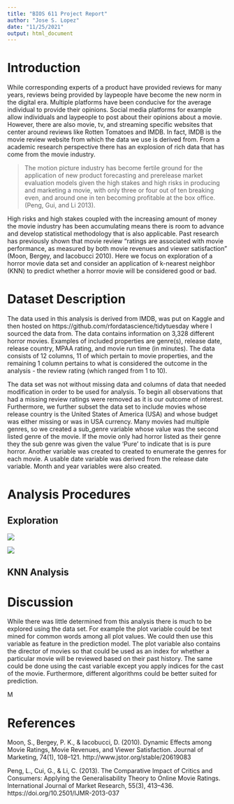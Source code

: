 ---
title: "BIOS 611 Project Report"
author: "Jose S. Lopez"
date: "11/25/2021"
output: html_document
---

# Introduction

While corresponding experts of a product have provided reviews for many years, reviews being provided by laypeople have become the new norm in the digital era. Multiple platforms have been conducive for the average individual to provide their opinions. Social media platforms for example allow individuals and laypeople to post about their opinions about a movie. However, there are also movie, tv, and streaming specific websites that center around reviews like Rotten Tomatoes and IMDB. In fact, IMDB is the movie review website from which the data we use is derived from. From a academic research perspective there has an explosion of rich data that has come from the movie industry.

> The motion picture industry has become fertile ground for the application of new product forecasting and prerelease market evaluation models given the high stakes and high risks in producing and marketing a movie, with only three or four out of ten breaking even, and around one in ten becoming profitable at the box office. (Peng, Gui, and Li 2013).

High risks and high stakes coupled with the increasing amount of money the movie industry has been accumulating means there is room to advance and develop statistical methodology that is also applicable. Past research has previously shown that movie review "ratings are associated with movie performance, as measured by both movie revenues and viewer satisfaction" (Moon, Bergey, and Iacobucci 2010). Here we focus on exploration of a horror movie data set and consider an application of k-nearest neighbor (KNN) to predict whether a horror movie will be considered good or bad.

# Dataset Description

The data used in this analysis is derived from IMDB, was put on Kaggle and then hosted on https://github.com/rfordatascience/tidytuesday where I sourced the data from. The data contains information on 3,328 different horror movies. Examples of included properties are genre(s), release date, release country, MPAA rating, and movie run time (in minutes). The data consists of 12 columns, 11 of which pertain to movie properties, and the remaining 1 column pertains to what is considered the outcome in the analysis - the review rating (which ranged from 1 to 10).

The data set was not without missing data and columns of data that needed modification in order to be used for analysis. To begin all observations that had a missing review ratings were removed as it is our outcome of interest. Furthermore, we further subset the data set to include movies whose release country is the United States of America (USA) and whose budget was either missing or was in USA currency. Many movies had multiple genres, so we created a sub_genre variable whose value was the second listed genre of the movie. If the movie only had horror listed as their genre they the sub genre was given the value 'Pure' to indicate that is is pure horror. Another variable was created to created to enumerate the genres for each movie. A usable date variable was derived from the release date variable. Month and year variables were also created.

# Analysis Procedures

## Exploration

![](figures/table_1.png)

![](figures/table_2.png)


## KNN Analysis

# Discussion

While there was little determined from this analysis there is much to be explored using the data set. For example the plot variable could be text mined for common words among all plot values. We could then use this variable as feature in the prediction model. The plot variable also contains the director of movies so that could be used as an index for whether a particular movie will be reviewed based on their past history. The same could be done using the cast variable except you apply indices for the cast of the movie. Furthermore, different algorithms could be better suited for prediction.

M

# References

Moon, S., Bergey, P. K., & Iacobucci, D. (2010). Dynamic Effects among Movie Ratings, Movie Revenues, and Viewer Satisfaction. Journal of Marketing, 74(1), 108–121. http://www.jstor.org/stable/20619083

Peng, L., Cui, G., & Li, C. (2013). The Comparative Impact of Critics and Consumers: Applying the Generalisability Theory to Online Movie Ratings. International Journal of Market Research, 55(3), 413–436. https://doi.org/10.2501/IJMR-2013-037
